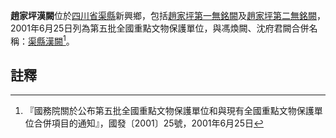{{msg:四川省文物保護單位
|名稱 = 渠縣漢闕-趙家坪漢闕
|編號 = 合併-13
|圖片 = 
|級別 = 105
|分類 = 
|時代 = [[漢代|漢代]]
|地点 = [[四川省|四川省]][[渠縣|渠縣]]
|坐標 =
|登錄 = 2001年6月25日
}}
{{msg:四川省文物保護單位
|名稱 = 趙家坪漢闕、[[王家坪漢闕|王家坪漢闕]]、[[蒲家灣漢闕|蒲家灣漢闕]]
|編號 = 13
|圖片 = 
|級別 = 105
|分類 = 
|時代 = 漢
|地点 = [[四川省|四川省]][[渠縣|渠縣]]
|坐標 =
|登錄 = 2001年6月25日
}}
'''趙家坪漢闕'''位於[[四川省|四川省]][[渠縣|渠縣]]新興鄉，包括[[趙家坪第一無銘闕|趙家坪第一無銘闕]]及[[趙家坪第二無銘闕|趙家坪第二無銘闕]]，2001年6月25日列為第五批全國重點文物保護單位，與馮煥闕、沈府君闕合併名稱：[[渠縣漢闕|渠縣漢闕]]<ref>『國務院關於公布第五批全國重點文物保護單位和與現有全國重點文物保護單位合併項目的通知』，國發〔2001〕25號，2001年6月25日</ref>。
==註釋==
{{reflist}}
{{文物保護單位小作品}}